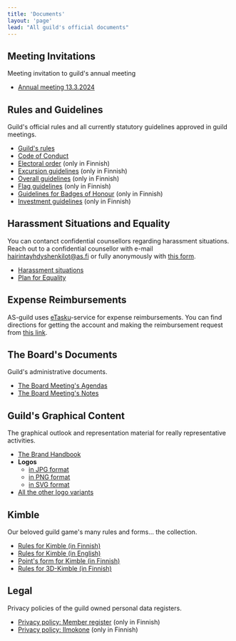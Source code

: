 ```yaml
---
title: 'Documents'
layout: 'page'
lead: "All guild's official documents"
---
```


## Meeting Invitations

Meeting invitation to guild's annual meeting

- [Annual meeting 13.3.2024](https://drive.google.com/file/d/1MfRhBcIfw9PEFECBDIeFQhADZGcqgtCY/view?usp=sharing)

## Rules and Guidelines

Guild's official rules and all currently statutory guidelines approved in guild meetings.

- [Guild's rules](docs/guild-rules)
- [Code of Conduct](docs/code-of-conduct)
- [Electoral order](docs/electoral-order) (only in Finnish)
- [Excursion guidelines](docs/excursion-guidelines) (only in Finnish)
- [Overall guidelines](docs/overall-guidelines) (only in Finnish)
- [Flag guidelines](docs/flag-guidelines) (only in Finnish)
- [Guidelines for Badges of Honour](docs/badge-guidelines) (only in Finnish)
- [Investment guidelines](docs/investment-guidelines) (only in Finnish)

## Harassment Situations and Equality

You can contanct confidential counsellors regarding harassment situations. Reach out to a confidential counsellor with e-mail <a href="mailto:hairintayhdyshenkilot@as.fi">hairintayhdyshenkilot@as.fi</a> or fully anonymously with <a href="https://forms.gle/ZsDiCTF9WhabRn8UA" target="_blank">this form</a>.

- [Harassment situations](harassment/situations)
- [Plan for Equality](harassment/plan-for-equality)

## Expense Reimbursements

AS-guild uses <a href="https://www.etasku.fi/" target="_blank">eTasku</a>-service for expense reimbursements. You can find directions for getting the account and making the reimbursement request from <a href="https://drive.google.com/file/d/1_OGfwUXxugBYNFsS1IKSjqoqpnbJvFq1/view?usp=sharing" target="_blank">this link</a>.

## The Board's Documents

Guild's administrative documents.

- <a href="https://drive.google.com/drive/folders/1eiCAypEm50P10ECT2bkTrbkNKnVqYz9Q?usp=sharing" target="_blank">
    The Board Meeting's Agendas
  </a>
- <a href="https://drive.google.com/drive/folders/1ggK-LWjm4-FSW_4yNRBhzp7lJZ9Uyga9" target="_blank">
    The Board Meeting's Notes
  </a>

## Guild's Graphical Content

The graphical outlook and representation material for really representative activities.

- <a href="https://drive.google.com/file/d/1BQ_v1OJvXV04LiR-TXKtDhGFccLJIMQ6/view?usp=sharing" target="_blank">
    The Brand Handbook
  </a>
- **Logos**
  - <a href="../../logo/as_plain_bw.jpg" target="_blank">
      in JPG format
    </a>
  - <a href="../../logo/as_plain_bw.png" target="_blank">
      in PNG format
    </a>
  - <a href="../../logo/as_plain_bw.svg" target="_blank">
      in SVG format
    </a>
- <a href="https://drive.google.com/drive/folders/1Cas84zny-b8Z-os7HorN-8k9a67Wq4k5?usp=sharing" target="_blank">
    All the other logo variants
  </a>

## Kimble

Our beloved guild game's many rules and forms... the collection.

- <a href="../../kimble/kimblesaannot.pdf" target="_blank">
    Rules for Kimble (in Finnish)
  </a>
- <a href="../../kimble/kimble-en.pdf" target="_blank">
    Rules for Kimble (in English)
  </a>
- <a href="../../kimble/kimble-kirjanpito.pdf" target="_blank">
    Point's form for Kimble (in Finnish)
  </a>
- <a href="../../kimble/3d-kimblesaannot.pdf" target="_blank">
    Rules for 3D-Kimble (in Finnish)
  </a>

## Legal

Privacy policies of the guild owned personal data registers.

- [Privacy policy: Member register](legal/privacy-policy-member) (only in Finnish)
- [Privacy policy: Ilmokone](legal/privacy-policy-ilmokone) (only in Finnish)
